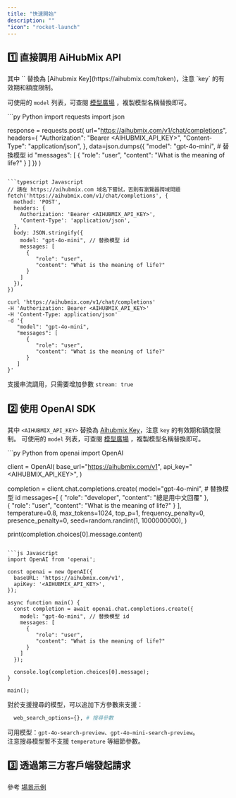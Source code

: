 ```yaml
---
title: "快速開始"
description: ""
"icon": "rocket-launch"
---
```


## 1️⃣ 直接調用 AiHubMix API

<Tip>
其中 `<AIHUBMIX_API_KEY>` 替換為 [Aihubmix Key](https://aihubmix.com/token)，注意 `key` 的有效期和額度限制。
</Tip>

可使用的 `model` 列表，可查閱 [模型廣場](https://aihubmix.com/models) ，複製模型名稱替換即可。

<CodeGroup>
```py Python
import requests
import json

response = requests.post(
  url="https://aihubmix.com/v1/chat/completions",
  headers={
    "Authorization": "Bearer <AIHUBMIX_API_KEY>",
    "Content-Type": "application/json",
  },
  data=json.dumps({
    "model": "gpt-4o-mini", # 替換模型 id
    "messages": [
      {
        "role": "user",
        "content": "What is the meaning of life?"
      }
    ]
  })
)

```

```typescript Javascript
// 請在 https://aihubmix.com 域名下嘗試，否則有瀏覽器跨域問題
fetch('https://aihubmix.com/v1/chat/completions', {
  method: 'POST',
  headers: {
    Authorization: 'Bearer <AIHUBMIX_API_KEY>',
    'Content-Type': 'application/json',
  },
  body: JSON.stringify({
    model: "gpt-4o-mini", // 替換模型 id
    messages: [
      {
         "role": "user",
         "content": "What is the meaning of life?"
      }
    ]
  }),
})
```

```Shell Curl
curl 'https://aihubmix.com/v1/chat/completions'
-H 'Authorization: Bearer <AIHUBMIX_API_KEY>'
-H 'Content-Type: application/json'
-d '{
   "model": "gpt-4o-mini",
   "messages": [
      {
         "role": "user",
         "content": "What is the meaning of life?"
      }
   ]
}'
```
</CodeGroup>

支援串流調用，只需要增加參數 `stream: true`

## 2️⃣ 使用 OpenAI SDK

其中 `<AIHUBMIX_API_KEY>` 替換為 [Aihubmix Key](https://aihubmix.com/token)，注意 `key` 的有效期和額度限制。
可使用的 `model` 列表，可查閱 [模型廣場](https://aihubmix.com/models) ，複製模型名稱替換即可。

<CodeGroup>
```py Python
from openai import OpenAI

client = OpenAI(
  base_url="https://aihubmix.com/v1",
  api_key="<AIHUBMIX_API_KEY>",
)

completion = client.chat.completions.create(
  model="gpt-4o-mini", # 替換模型 id
  messages=[
    {
      "role": "developer",
      "content": "總是用中文回覆"
    },    
    {
      "role": "user",
      "content": "What is the meaning of life?"
    }
  ],
  temperature=0.8,
  max_tokens=1024,
  top_p=1,
  frequency_penalty=0,
  presence_penalty=0,
  seed=random.randint(1, 1000000000),
)

print(completion.choices[0].message.content)
```

```js Javascript
import OpenAI from 'openai';

const openai = new OpenAI({
  baseURL: 'https://aihubmix.com/v1',
  apiKey: '<AIHUBMIX_API_KEY>',
});

async function main() {
  const completion = await openai.chat.completions.create({
    model: "gpt-4o-mini", // 替換模型 id
    messages: [
      {
         "role": "user",
         "content": "What is the meaning of life?"
      }
    ]
  });

  console.log(completion.choices[0].message);
}

main();

```
</CodeGroup>

對於支援搜尋的模型，可以追加下方參數來支援：
```Python
  web_search_options={}, # 搜尋參數
```
可用模型：`gpt-4o-search-preview`、`gpt-4o-mini-search-preview`。  
<Info>
注意搜尋模型暫不支援 ```temperature``` 等細節參數。
</Info>

## 3️⃣ 透過第三方客戶端發起請求

參考 [場景示例](/cn/clients/AnythingLLM)
